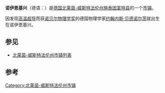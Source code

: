 {{Infobox settlement
| name                    = 诺伊恩基兴
| native_name             = Neuenkirchen
| settlement_type         = 市镇
| image_skyline           = 
| imagesize               = 
| image_alt               = 
| image_caption           = DEU Neuenkirchen (Kreis Steinfurt) COA.svg
| image_flag              = 
| flag_size               = 
| flag_alt                = 
| image_shield            = 
| shield_size             = 
| shield_alt              = 
| nickname                = 
| motto                   = 
| pushpin_map             = Germany
| pushpin_label_position  = 
| pushpin_map_alt         = 
| pushpin_map_caption     = 在德国的位置
| latd  = 52 |latm  = 14 |lats  = 28 |latNS  = N 
| longd =7  |longm = 22|longs =8 |longEW = E 
| coordinates_type        = region:ES_type:city
| coordinates_display     = inline,title
| coordinates_footnotes   = 
| subdivision_type        = 国家
| subdivision_name        = 德国
| subdivision_type1       = [[德国行政区划|州]]
| subdivision_name1       = [[北莱茵-威斯特法伦州|北莱茵-威斯特法伦州]]
| subdivision_type2       = [[县_(德国)|县]]
| subdivision_name2       = [[施泰因富特县|施泰因富特县]]
| established_title       = 
| established_date        = 
| leader_party            = 
| leader_title            = 
| leader_name             = 
| area_footnotes          = 
| area_total_km2          = 48
| elevation_footnotes     = 
| elevation_m             = 
| population_footnotes    = 
| population_total        = 13743
| population_as_of        = 2015
| population_density_km2  = auto
| population_demonym      = 
| population_note         = 
| timezone1               = [[欧洲中部时间|CET]]
| utc_offset1             = +1
| timezone1_DST           = [[欧洲中部夏令时间|CEST]]
| utc_offset1_DST         = +2
| postal_code_type        = 邮编
| postal_code             = 48485
| area_code_type          = 
| area_code               = 05973
| website                 = 
| footnotes               = 
}}
'''诺伊恩基兴'''（德语：{{lang|de|Neuenkirchen}}）是[[德国|德国]][[北莱茵-威斯特法伦州|北莱茵-威斯特法伦州]][[施泰因富特县|施泰因富特县]]的一个[[市镇_(德国)|市镇]]。

因发现[[高温超导|高温超导]]而获[[诺贝尔物理学奖|诺贝尔物理学奖]]的德国物理学家[[约翰内斯·贝德诺尔茨|约翰内斯·贝德诺尔茨]]就出生在诺伊恩基兴。

== 参见 ==
*[[北莱茵-威斯特法伦州市镇列表|北莱茵-威斯特法伦州市镇列表]]

== 参考 ==
{{reflist}}

{{Authority control}}
[[Category:北莱茵-威斯特法伦州市镇|Category:北莱茵-威斯特法伦州市镇]]